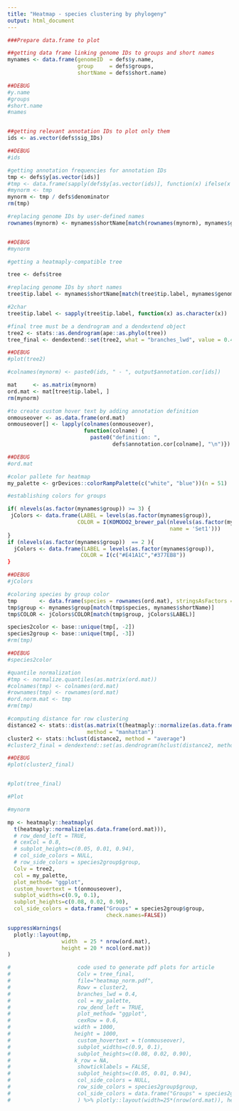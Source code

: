 ```yaml
---
title: "Heatmap - species clustering by phylogeny"
output: html_document
---
```


```r
###Prepare data.frame to plot

##getting data frame linking genome IDs to groups and short names
mynames <- data.frame(genomeID  = defs$y.name, 
                      group     = defs$groups, 
                      shortName = defs$short.name)

##DEBUG
#y.name
#groups
#short.name
#names


##getting relevant annotation IDs to plot only them
ids <- as.vector(defs$sig_IDs)

##DEBUG
#ids

#getting annotation frequencies for annotation IDs
tmp <- defs$y[as.vector(ids)]
#tmp <- data.frame(sapply(defs$y[as.vector(ids)], function(x) ifelse(x > 0, 1, 0)))
#mynorm <- tmp
mynorm <- tmp / defs$denominator
rm(tmp)

#replacing genome IDs by user-defined names
rownames(mynorm) <- mynames$shortName[match(rownames(mynorm), mynames$genomeID)]


##DEBUG
#mynorm

#getting a heatmaply-compatible tree

tree <- defs$tree

#replacing genome IDs by short names
tree$tip.label <- mynames$shortName[match(tree$tip.label, mynames$genomeID)]

#2char
tree$tip.label <- sapply(tree$tip.label, function(x) as.character(x))

#final tree must be a dendrogram and a dendextend object
tree2 <- stats::as.dendrogram(ape::as.phylo(tree))
tree_final <- dendextend::set(tree2, what = "branches_lwd", value = 0.4)

##DEBUG
#plot(tree2)

#colnames(mynorm) <- paste0(ids, " - ", output$annotation.cor[ids])

mat     <- as.matrix(mynorm)
ord.mat <- mat[tree$tip.label, ]
rm(mynorm)

#to create custom hover text by adding annotation definition
onmouseover <- as.data.frame(ord.mat)
onmouseover[] <- lapply(colnames(onmouseover), 
                        function(colname) {
                          paste0("definition: ", 
                                 defs$annotation.cor[colname], "\n")})

##DEBUG
#ord.mat

#color pallete for heatmap
my_palette <- grDevices::colorRampPalette(c("white", "blue"))(n = 51)

#establishing colors for groups

if( nlevels(as.factor(mynames$group)) >= 3) {
 jColors <- data.frame(LABEL = levels(as.factor(mynames$group)),
                      COLOR = I(KOMODO2_brewer_pal(nlevels(as.factor(mynames$group)), 
                                                   name = 'Set1')))
}
if (nlevels(as.factor(mynames$group))  == 2 ){
  jColors <- data.frame(LABEL = levels(as.factor(mynames$group)),
                       COLOR = I(c("#E41A1C","#377EB8"))
}

##DEBUG
#jColors

#coloring species by group color
tmp       <- data.frame(species = rownames(ord.mat), stringsAsFactors = FALSE)
tmp$group <- mynames$group[match(tmp$species, mynames$shortName)]
tmp$COLOR <- jColors$COLOR[match(tmp$group, jColors$LABEL)]

species2color <- base::unique(tmp[, -2])
species2group <- base::unique(tmp[, -3])
#rm(tmp)

##DEBUG
#species2color

#quantile normalization
#tmp <- normalize.quantiles(as.matrix(ord.mat))
#colnames(tmp) <- colnames(ord.mat)
#rownames(tmp) <- rownames(ord.mat)
#ord.norm.mat <- tmp
#rm(tmp)

#computing distance for row clustering
distance2 <- stats::dist(as.matrix(t(heatmaply::normalize(as.data.frame(ord.mat)))), 
                         method = "manhattan")
cluster2 <- stats::hclust(distance2, method = "average")
#cluster2_final = dendextend::set(as.dendrogram(hclust(distance2, method=c("average"))), "branches_lwd", 0.4)

##DEBUG
#plot(cluster2_final)


#plot(tree_final)

#Plot

#mynorm

mp <- heatmaply::heatmaply(
  t(heatmaply::normalize(as.data.frame(ord.mat))),
  # row_dend_left = TRUE,
  # cexCol = 0.8,
  # subplot_heights=c(0.05, 0.01, 0.94),
  # col_side_colors = NULL,
  # row_side_colors = species2group$group,
  Colv = tree2,
  col = my_palette,
  plot_method= "ggplot",
  custom_hovertext = t(onmouseover),
  subplot_widths=c(0.9, 0.1),
  subplot_heights=c(0.08, 0.02, 0.90),
  col_side_colors = data.frame("Groups" = species2group$group,
                               check.names=FALSE))

suppressWarnings(
  plotly::layout(mp,
                 width  = 25 * nrow(ord.mat), 
                 height = 20 * ncol(ord.mat))
)

#                     code used to generate pdf plots for article
#                     Colv = tree_final,
#                     file="heatmap_norm.pdf",
#                     Rowv = cluster2,
#                     branches_lwd = 0.4,
#                     col = my_palette,
#                     row_dend_left = TRUE,
#                     plot_method= "ggplot",
#                     cexRow = 0.6,
#                    width = 1000,
#                    height = 1000,
#                     custom_hovertext = t(onmouseover),
#                     subplot_widths=c(0.9, 0.1),
#                     subplot_heights=c(0.08, 0.02, 0.90),
#                    k_row = NA,
#                     showticklabels = FALSE,
#                     subplot_heights=c(0.05, 0.01, 0.94),
#                     col_side_colors = NULL,
#                     row_side_colors = species2group$group,
#                     col_side_colors = data.frame("Groups" = species2group$group, check.names=FALSE)
#                     ) %>% plotly::layout(width=25*(nrow(ord.mat)), height=20*(ncol(ord.mat)))

```
